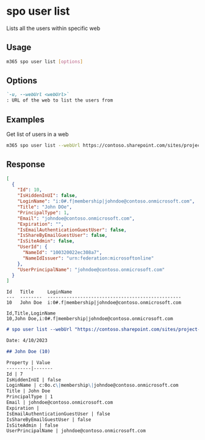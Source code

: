 
# spo user list

Lists all the users within specific web

## Usage

```sh
m365 spo user list [options]
```

## Options

```md definition-list
`-u, --webUrl <webUrl>`
: URL of the web to list the users from
```

<Global />

## Examples

Get list of users in a web

```sh
m365 spo user list --webUrl https://contoso.sharepoint.com/sites/project-x
```

## Response

<Tabs>
  <TabItem value="JSON">

  ```json
  [
    {
      "Id": 10,
      "IsHiddenInUI": false,
      "LoginName": "i:0#.f|membership|johndoe@contoso.onmicrosoft.com",
      "Title": "John DOe",
      "PrincipalType": 1,
      "Email": "johndoe@contoso.onmicrosoft.com",
      "Expiration": "",
      "IsEmailAuthenticationGuestUser": false,
      "IsShareByEmailGuestUser": false,
      "IsSiteAdmin": false,
      "UserId": {
        "NameId": "100320022ec308a7",
        "NameIdIssuer": "urn:federation:microsoftonline"
      },
      "UserPrincipalName": "johndoe@contoso.onmicrosoft.com"
    }
  ]
  ```

  </TabItem>
  <TabItem value="Text">

  ```text
  Id   Title     LoginName
  ---  --------  -------------------------------------------------
  10   John Doe  i:0#.f|membership|johndoe@contoso.onmicrosoft.com
  ```

  </TabItem>
  <TabItem value="CSV">

  ```csv
  Id,Title,LoginName
  10,John Doe,i:0#.f|membership|johndoe@contoso.onmicrosoft.com
  ```

  </TabItem>
  <TabItem value="Markdown">

  ```md
  # spo user list --webUrl "https://contoso.sharepoint.com/sites/project-x"

  Date: 4/10/2023

  ## John Doe (10)

  Property | Value
  ---------|-------
  Id | 7
  IsHiddenInUI | false
  LoginName | c:0o.c\|membership\|johndoe@contoso.onmicrosoft.com
  Title | John Doe
  PrincipalType | 1
  Email | johndoe@contoso.onmicrosoft.com
  Expiration | 
  IsEmailAuthenticationGuestUser | false
  IsShareByEmailGuestUser | false
  IsSiteAdmin | false
  UserPrincipalName | johndoe@contoso.onmicrosoft.com
  ```

  </TabItem>
</Tabs>

